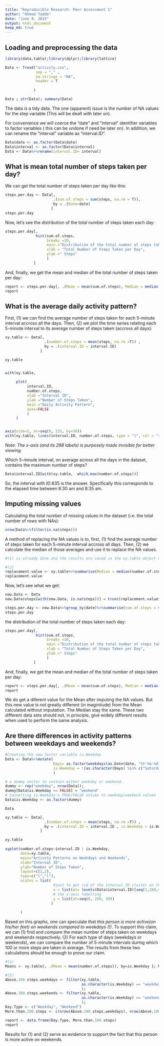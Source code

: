 ```yaml
---
title: "Reproducible Research: Peer Assessment 1"
author: "Ahmed Tadde"
date: "June 9, 2015"
output: html_document
keep_md: true
---
```




## Loading and preprocessing the data

```r
library(data.table);library(dplyr);library(lattice)
```

```r

Data <- fread("activity.csv", 
              sep = "," , 
              na.strings = "NA", 
              header = T 
              
             )

Data ; str(Data); summary(Data)

```

The data is a tidy data. The one (apparent) issue is the number of NA values for the step variable (This will be dealt with later on). 

For convenience we will coerce the "date" and "interval" identifier variables to factor variables  ( this can be undone if need be later on). In addition, we can rename the "interval" variable as "interval.ID".

```r

Data$date <- as.factor(Data$date)
Data$interval <- as.factor(Data$interval)
Data <- Data%>%rename(interval.ID= interval)
```


## What is mean total number of steps taken per day?

We can get the total number of steps taken per day like this:

```r
steps.per.day <- Data[, 
                      .(sum.of.steps = sum(steps, na.rm = T)),
                      by = .(Date=date)
                     ]
steps.per.day
```

Now, let's see the distribution of the total number of steps taken each day:

```r

steps.per.day[, 
              hist(sum.of.steps, 
                   breaks =10,
                   main ="Distribution of the total number of steps taken each day",
                   xlab = "Total Number of Steps Taken per Day",
                   ylab =" Steps"
                   )
             ]
```

And, finally, we get the mean and median of the total number of steps taken per day:

```r
 
report <- steps.per.day[, .(Mean = mean(sum.of.steps), Median = median(sum.of.steps))]
report

```

## What is the average daily activity pattern?

First, (1) we can find the average number of steps taken for each 5-minute interval accross all the days. Then, (2) we plot the time series relating each 5-minute interval to its average number of steps taken (accross all days):

```r

xy.table <- Data[,
                  .(number.of.steps = mean(steps, na.rm =T)) , 
                  by = .(interval.ID = interval.ID)
                ]

xy.table


with(xy.table, 
     
     plot(
          interval.ID,
          number.of.steps,
          xlab ="Interval ID",
          ylab ="Number of Steps Taken", 
          main ="Daily Activity Pattern",
          axes=FALSE
          )
     )


axis(side=2, at=seq(0, 225, by=50))
with(xy.table, lines(interval.ID, number.of.steps, type = "l", col = "red"))

```

*Note: The x-axis (and its 288 labels) is purposely made invisible for better viewing.*

Which 5-minute interval, on average across all the days in the dataset, contains the maximum number of steps?

```r
Data$interval.ID[with(xy.table,  which.max(number.of.steps))]
```

So, the interval with ID:835 is the answer. Specifically this corresponds to the elapsed time between 8:30 am and 8:35 am.


## Imputing missing values

Calculating the total number of missing values in the dataset (i.e. the total number of rows with NAs):

```r
nrow(Data%>%filter(is.na(steps)))
```


A method of replacing the NA values is to, first, (1) find the average number of steps taken for each 5-minute interval accross all days. Then, (2) we calculate the median of those averages and use it to replace the NA values. 

 
```r
#(1) is already done and the results are saved in the xy.table object made in the previous section

#(2)
replacement.value <- xy.table%>%summarise(Median = median(number.of.steps))
replacement.value
```

Now, let's see what we get:

```r
new.Data <- Data
new.Data$steps[with(new.Data, is.na(steps))] = trunc(replacement.value$Median)

steps.per.day <- new.Data%>%group_by(date)%>%summarise(sum.of.steps = sum(steps))
steps.per.day
```

the distribution of the total number of steps taken each day:

```r

steps.per.day[, 
              hist(sum.of.steps, 
                   breaks =10,
                   main ="Distribution of the total number of steps taken each day",
                   xlab = "Total Number of Steps Taken per Day",
                   ylab =" Steps"
                   )
             ]
```

And, finally, we get the mean and median of the total number of steps taken per day:

```r
 
report <- steps.per.day[, .(Mean = mean(sum.of.steps), Median = median(sum.of.steps))]
report

```

We do get a diferent value for the Mean after imputing the NA values. But this new value is not greatly different (in maginitude) from the Mean calculated without imputation. The Median stay the same. These two different data sets should not, in principle, give widely different results when used to perform the same analysis. 


## Are there differences in activity patterns between weekdays and weekends?


```r
#Creating the new factor variable is.Weekday
Data <- Data%>%mutate(
                      Days= as.factor(weekdays(as.Date(date, "%Y-%m-%d"))),
                      is.Weekday = !(as.character(Days) %in% c("Saturday","Sunday"))
                      )

# a dummy vector to contain either weekday or weekend.
dummy <- rep("weekday", nrow(Data));
dummy[Data$is.Weekday == FALSE] = "weekend"
# Converting is.Weekday's TRUE/FALSE values to weekday/weekend values
Data$is.Weekday <- as.factor(dummy)

Data

xy.table <- Data[,
                  .(number.of.steps = mean(steps, na.rm =T)) , 
                  by = .(interval.ID = interval.ID , is.Weekday = is.Weekday)
                ]

xy.table
 
xyplot(number.of.steps~interval.ID | is.Weekday, 
       data=xy.table,
       main="Activity Patterns on Weekdays and Weekends", 
       xlab="Interval ID",  
       ylab="Number of Steps Taken",
       layout=c(1,2),
       type=c("l","l"),
       scales = list(
                      #just to get rid of the interval ID cluster on the x-axis
                      x = list(at= levels(Data$interval.ID)[seq(1,288,47)]), 
                      # the y-axis labelling
                      y = list(at=seq(0, 250, 50))
                     )
       
       )
```

Based on this graphs, one can speculate that *this person is more active(on his/her feet) on weekends compared to weekdays (!)*. To support this claim, we can (1) find and compare the mean number of steps taken on weekdays and weekends respectively. (2) For each type of days (weekdays or weekends), we can compare the number of 5-minute intervals during which 100 or more steps are taken in average. The results from these two calculations should be enough to prove our claim.

```r

#(1)
Means <- xy.table[, .(Mean = mean(number.of.steps)), by=is.Weekday ]; Means

#(2)
Above.100.steps.weekdays <- filter(xy.table, 
                                   as.character(is.Weekday) == "weekday" & number.of.steps> 100
                                   );
Above.100.steps.weekends <- filter(xy.table, 
                                   as.character(is.Weekday) == "weekend" & number.of.steps> 100
                                   );
Day.Type <- c("Weekday", "Weekend")
More.than.100.steps <- c(nrow(Above.100.steps.weekdays), nrow(Above.100.steps.weekends))

report <- data.frame(Day.Type, More.than.100.steps)
report

```

Results for (1) and (2) serve as evidence to support the fact that this person is more active on weekends.
